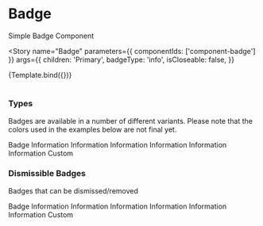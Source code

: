 

<Meta title="Components/Badge" component={Badge} />

# Badge

Simple Badge Component

<Story
  name="Badge"
  parameters={{
    componentIds: ['component-badge']
  }}
  args={{
    children: 'Primary',
    badgeType: 'info',
    isCloseable: false,
  }}
>
  {Template.bind({})}
</Story>

#

### Types

Badges are available in a number of different variants. Please note that the colors used in the examples below are not final yet.

<Canvas>
  <div className="badge-container">
    <Badge>Badge</Badge>
    <Badge badgeType="info">Information</Badge>
    <Badge badgeType="success">Information</Badge>
    <Badge badgeType="warning">Information</Badge>
    <Badge badgeType="danger">Information</Badge>
    <Badge badgeType="light">Information</Badge>
    <Badge badgeType="dark">Information</Badge>
    <Badge customColor="#062BCC" customBackgroundColor="#E6F5FF">
      Custom
    </Badge>
  </div>
</Canvas>

### Dismissible Badges

Badges that can be dismissed/removed

<Canvas>
  <div className="badge-container">
    <Badge isCloseable>Badge</Badge>
    <Badge badgeType="info" isCloseable>
      Information
    </Badge>
    <Badge badgeType="success" isCloseable>
      Information
    </Badge>
    <Badge badgeType="warning" isCloseable>
      Information
    </Badge>
    <Badge badgeType="danger" isCloseable>
      Information
    </Badge>
    <Badge badgeType="light" isCloseable>
      Information
    </Badge>
    <Badge badgeType="dark" isCloseable>
      Information
    </Badge>
    <Badge customColor="#062BCC" customBackgroundColor="#E6F5FF" isCloseable>
      Custom
    </Badge>
  </div>
</Canvas>
